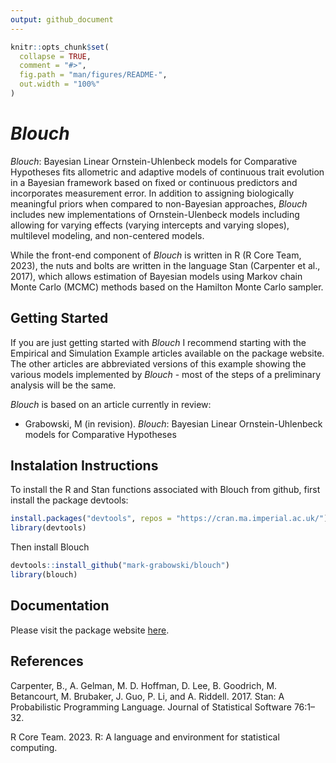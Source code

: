 ```yaml
---
output: github_document
---
```


<!-- README.md is generated from README.Rmd. Please edit that file -->

```r
knitr::opts_chunk$set(
  collapse = TRUE,
  comment = "#>",
  fig.path = "man/figures/README-",
  out.width = "100%"
)
```

# *Blouch*

<!-- badges: start -->
<!-- badges: end -->

*Blouch*: Bayesian Linear Ornstein-Uhlenbeck models for Comparative Hypotheses fits allometric and adaptive models of continuous trait evolution in a Bayesian framework based on fixed or continuous predictors and incorporates measurement error. In addition to assigning biologically meaningful priors when compared to non-Bayesian approaches, *Blouch* includes new implementations of Ornstein-Ulenbeck models including allowing for varying effects (varying intercepts and varying slopes), multilevel modeling, and non-centered models.

While the front-end component of *Blouch* is written in R (R Core Team, 2023), the nuts and bolts are written in the language Stan (Carpenter et al., 2017), which allows estimation of Bayesian models using Markov chain Monte Carlo (MCMC) methods based on the Hamilton Monte Carlo sampler.

## Getting Started
If you are just getting started with *Blouch* I recommend starting with the Empirical and Simulation Example articles available on the package website. The other articles are abbreviated versions of this example showing the various models implemented by *Blouch* - most of the steps of a preliminary analysis will be the same.

*Blouch* is based on an article currently in review:

+ Grabowski, M (in revision). *Blouch*: Bayesian Linear Ornstein-Uhlenbeck models for Comparative Hypotheses

## Instalation Instructions
To install the R and Stan functions associated with Blouch from github, first install the package devtools:
```r
install.packages("devtools", repos = "https://cran.ma.imperial.ac.uk/")
library(devtools)
```
Then install Blouch
```r
devtools::install_github("mark-grabowski/blouch")
library(blouch)
```

## Documentation
Please visit the package website <a href="https://mark-grabowski.github.io/blouch/" title="here.">here</a>.


## References
Carpenter, B., A. Gelman, M. D. Hoffman, D. Lee, B. Goodrich, M. Betancourt, M. Brubaker, J. Guo, P. Li, and A. Riddell. 2017. Stan: A Probabilistic Programming Language. Journal of Statistical Software 76:1–32.

R Core Team. 2023. R: A language and environment for statistical computing.

